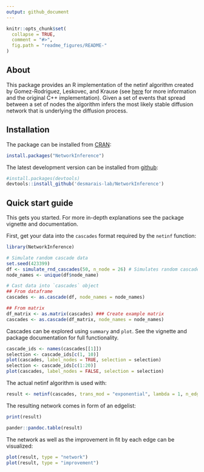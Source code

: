 ```yaml
---
output: github_document
---
```


<!-- README.md is generated from README.Rmd. Please edit that file -->

```r
knitr::opts_chunk$set(
  collapse = TRUE,
  comment = "#>",
  fig.path = "readme_figures/README-"
)
```

## About

This package provides an R implementation of the netinf algorithm 
created by Gomez-Rodriguez, Leskovec, and Krause (see 
[here](http://snap.stanford.edu/netinf/) for more information and the original 
C++ implementation). Given a set of events that spread between a set of nodes 
the algorithm infers the most likely stable diffusion network that is underlying 
the diffusion process.

## Installation

The package can be installed from [CRAN](https://cran.r-project.org/):
```r
install.packages("NetworkInference")
```

The latest development version can be installed from 
[github](https://github.com/desmarais-lab/NetworkInference):
```r
#install.packages(devtools)
devtools::install_github('desmarais-lab/NetworkInference')
```

## Quick start guide

This gets you started. For more in-depth explanations see the package vignette 
and documentation.

First, get your data into the `cascades` format required by the `netinf` 
function:

```r
library(NetworkInference)

# Simulate random cascade data
set.seed(423399)
df <- simulate_rnd_cascades(50, n_node = 26) # Simulates random cascade data
node_names <- unique(df$node_name)

# Cast data into `cascades` object
## From dataframe
cascades <- as.cascade(df, node_names = node_names)

## From matrix
df_matrix <- as.matrix(cascades) ### Create example matrix
cascades <- as.cascade(df_matrix, node_names = node_names)
```

Cascades can be explored using `summary` and `plot`. See the vignette and 
package documentation for full functionality.

```r
cascade_ids <- names(cascades[[1]])
selection <- cascade_ids[c(1, 10)]
plot(cascades, label_nodes = TRUE, selection = selection)
selection <- cascade_ids[c(1:20)]
plot(cascades, label_nodes = FALSE, selection = selection)
```

The actual netinf algorithm is used with:
```r
result <- netinf(cascades, trans_mod = "exponential", lambda = 1, n_edges = 5)
```

The resulting network comes in form of an edgelist:
```r
print(result)
```
```r
pander::pandoc.table(result)
```

The network as well as the improvement in fit by each edge can be visualized:
```r
plot(result, type = "network")
plot(result, type = "improvement")
```
